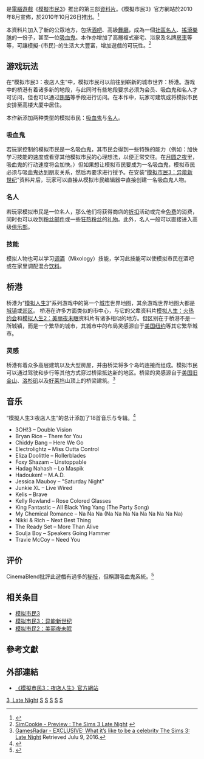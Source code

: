 {{noteTA
|G1=Games
|G2=Sim
}}
{{Infobox VG
|title=模擬市民3：夜店人生
|english = The Sims 3: Late Night
|image=<!-- 檔案不存在 Sims-3-late-night-packshot.jpg ，可從英文維基百科取得 -->
|developer= The Sims工作室
|publisher= [[美商藝電|美商藝電]]
|series = 《[[模拟人生系列|模擬市民]]》
|composer = 
|released= {{vgrelease|NA|2010年12月26日 |EU|2010年12月28-29日 |AUS|2010年12月28日}}
|genre= [[人生模擬遊戲|人生模擬]]
|modes= [[單人遊戲|單人遊戲]]
|platforms= [[Microsoft_Windows|Windows]]、[[Mac_OS_X|Mac OS X]]<ref>{{Cite web |url=http://store.steampowered.com/app/47893/?snr=1_7_7_230_150_2 |title=Steam 上的 The Sims™ 3 Ambitions |access-date=2016-10-18 |archive-date=2019-09-11 |archive-url=https://web.archive.org/web/20190911154857/https://store.steampowered.com/app/47893/?snr=1_7_7_230_150_2 |dead-url=no }}</ref>
}}

{{Vgname|模擬市民3：夜店人生|en=The Sims 3: Late Night}}是[[電腦遊戲|電腦遊戲]]《[[模擬市民3|模擬市民3]]》推出的第三部[[資料片|資料片]]。《模擬市民3》官方網站於2010年8月宣佈，於2010年10月26日推出。<ref>{{cite web |url=http://pc.ign.com/articles/110/1107301p1.html |title=The Sims 3 Late Night Expansion Announced |last=Reilly |first=Jim |work=[[IGN|IGN]] |date=July 20, 2010 |accessdate=August 9, 2010 |archive-date=2011-06-13 |archive-url=https://web.archive.org/web/20110613045242/http://pc.ign.com/articles/110/1107301p1.html |dead-url=yes }}</ref>

本資料片加入了新的公眾地方，包括[[酒吧|酒吧]]、高級[[舞廳|舞廳]]，成為一個[[社區|社區]][[名人|名人]]、[[搖滾樂隊|搖滾樂隊]]的一份子，甚至一位[[吸血鬼|吸血鬼]]。本作亦增加了高層複式豪宅、浴泉及名牌[[房車|房車]]等等，可讓模擬-{市民}-的生活大大豐富，增加遊戲的可玩性。<ref name="simcookie">[http://www.simcookie.com/dossiers-sims/preview-the-sims-3-late-nigth/ SimCookie - Preview : The Sims 3 Late Night] {{webarchive|url=https://web.archive.org/web/20110303222158/http://www.simcookie.com/dossiers-sims/preview-the-sims-3-late-nigth/ |date=2011-03-03 }}</ref>

== 游戏玩法 ==
在“模拟市民3：夜店人生”中，模拟市民可以前往到崭新的城市世界：桥港。游戏中的桥港有着诸多新的地段，与此同时有些地段要求必须为会员、吸血鬼和名人才可访问，但也可以通过[[贿赂|贿赂]]等手段进行访问。在本作中，玩家可建筑或将模拟市民安排至高楼大厦中居住。

本作新添加两种类型的模拟市民：[[吸血鬼|吸血鬼]]与[[名人|名人]]。
=== 吸血鬼 ===
若玩家控制的模拟市民是一名吸血鬼，其市民会得到一些特殊的能力（例如：加快学习技能的速度或看穿其他模拟市民的心理想法，以便正常交往。在[[月圆之夜|月圆之夜]]里，吸血鬼的行动速度将会加快。）但如果想让模拟市民要成为一名吸血鬼，模拟市民必须与吸血鬼达到朋友关系，然后再要求进行授予。在安装“[[模拟市民3：异能新世纪|模拟市民3：异能新世纪]]”资料片后，玩家可以直接从模拟市民编辑器中直接创建一名吸血鬼人物。
=== 名人 ===
若玩家模拟市民是一位名人，那么他们将获得商店的[[折扣|折扣]]活动或完全[[免费|免费]]的消费，同时也可以收到[[粉丝|粉丝]][[邮件|邮件]]或一些[[狂热粉丝|狂热粉丝]]的[[礼物|礼物]]。此外，名人一般可以直接进入高级[[俱乐部|俱乐部]]。
=== 技能 ===
模拟人物也可以学习[[调酒|调酒]]（Mixology）技能，学习此技能可以使模拟市民在酒吧或在家里调配混合[[饮料|饮料]]。

== 桥港 ==
桥港为“[[模拟人生3|模拟人生3]]”系列游戏中的第一个[[城市|城市]]世界地图，其余游戏世界地图大都是[[城镇|城镇]]或[[郊区|郊区]]。
桥港在许多方面类似的市中心，与它的父辈资料片[[模拟人生：火热约会|模拟人生：火热约会]]和[[模拟人生2：美丽夜未眠|模拟人生2：美丽夜未眠]]资料片有诸多相似的地方。但区别在于桥港不是一所城镇，而是一个繁华的城市，其城市中的布局灵感源自于[[美国|美国]][[纽约|纽约]]等其它繁华城市。
=== 灵感 ===
桥港有着众多高层建筑以及大型房屋，并由桥梁将多个岛屿连接而组成。模拟市民可以通过驾驶和步行等其他方式穿过桥梁抵达新的地区。桥梁的灵感源自于[[美国|美国]][[旧金山|旧金山]]、[[洛杉矶|洛杉矶]]以及[[好莱坞|好莱坞]]山顶上的桥梁建筑。<ref name="gamesrader preview3">[http://www.gamesradar.com/exclusive-what-its-like-to-be-a-celebrity-in-the-sims-3-late-night/ GamesRadar - EXCLUSIVE: What it’s like to be a celebrity The Sims 3: Late Night] {{Wayback|url=http://www.gamesradar.com/exclusive-what-its-like-to-be-a-celebrity-in-the-sims-3-late-night/ |date=20121013235847 }} Retrieved Julu 9, 2016.</ref>

== 音乐 ==
“模擬人生3:夜店人生”的总计添加了18首音乐与专辑。<ref>{{cite web|url=http://www.thesims3.com/community/news.html?selMonth=6&selYear=2010#-2116514082|title=FLO RIDA, MY CHEMICAL ROMANCE, TRAVIE MCCOY, 3oh!3, AND MORE PARTNER WITH EA ON THE UBER POPULAR LIFE SIMULATOR SERIES THE SIMS|author=[[Electronic_Arts|Electronic Arts]]|date=2010-10-09|accessdate=2017-07-02|archive-date=2021-02-28|archive-url=https://web.archive.org/web/20210228151358/https://www.thesims3.com/community/news.html?selMonth=6&selYear=2010#-2116514082|dead-url=no}}</ref>
*3OH!3 – Double Vision
*Bryan Rice – There for You
*Chiddy Bang – Here We Go
*Electrolightz – Miss Outta Control
*Eliza Doolittle – Rollerblades
*Foxy Shazam – Unstoppable
*Hadag Nahash – Lo Maspik
*Hadouken! – M.A.D.
*Jessica Mauboy – "Saturday Night"
*Junkie XL – Live Wired
*Kelis – Brave
*Kelly Rowland – Rose Colored Glasses
*King Fantastic – All Black Ying Yang (The Party Song)
*My Chemical Romance – Na Na Na (Na Na Na Na Na Na Na Na Na)
*Nikki & Rich – Next Best Thing
*The Ready Set – More Than Alive
*Soulja Boy – Speakers Going Hammer
*Travie McCoy – Need You

== 评价 ==
{{Video game reviews
| GR = 81.50%<ref>{{cite web|url=http://www.gamerankings.com/pc/999286-the-sims-3-late-night-expansion-pack/index.html|title=The Sims 3: Late Night Expansion Pack|website=[[GameRankings|GameRankings]]|accessdate=July 9, 2016|archive-date=2010-11-01|archive-url=https://web.archive.org/web/20101101050922/http://www.gamerankings.com/pc/999286-the-sims-3-late-night-expansion-pack/index.html|dead-url=no}}</ref>
| MC = 74%<ref>{{cite web|url=http://www.metacritic.com/game/pc/the-sims-3-late-night-expansion-pack|title=The Sims 3: Late Night|website=[[Metacritic|Metacritic]]|accessdate=July 9, 2016|archive-date=2010-09-10|archive-url=https://web.archive.org/web/20100910111048/http://www.metacritic.com/game/pc/the-sims-3-late-night-expansion-pack|dead-url=no}}</ref>
| GRadar = 7<ref>{{cite web|url=http://www.gamesradar.com/the-sims-3-late-night-review/|title=The Sims 3: Late Night review|website=[[GamesRadar|GamesRadar]]|author=Britton Peele|date=November 5, 2010|accessdate=July 9, 2016|archive-date=2015-10-04|archive-url=https://web.archive.org/web/20151004192723/http://www.gamesradar.com/the-sims-3-late-night-review/|dead-url=no}}</ref>
| GSpot = 7.5<ref>{{cite web|url=http://www.gamespot.com/reviews/the-sims-3-late-night-expansion-pack-review/1900-6285447/|title=The Sims 3: Late Night Expansion Pack Review|website=[[GameSpot|GameSpot]]|author=Kevin VanOrd|date=December 15, 2010|accessdate=July 9, 2016|archive-date=2013-10-22|archive-url=https://web.archive.org/web/20131022032051/http://www.gamespot.com/reviews/the-sims-3-late-night-expansion-pack-review/1900-6285447/|dead-url=no}}</ref>
| IGN = 7.5<ref>{{cite web|url=http://www.ign.com/articles/2010/10/27/the-sims-3-late-night-review|title=The Sims 3: Late Night Review|author=Jon Habib|website=[[IGN|IGN]]|date=October 27, 2010|accessdate=July 9, 2016|archive-date=2013-01-20|archive-url=https://web.archive.org/web/20130120063614/http://www.ign.com/articles/2010/10/27/the-sims-3-late-night-review|dead-url=no}}</ref>
}}

CinemaBlend批評此遊戲有過多的[[秘技|秘技]]，但稱讚吸血鬼系統。<ref>{{cite web|url=http://www.cinemablend.com/games/Review-Sims-3-Late-Night-27775.html|title=Review: The Sims 3: Late Night|author=Kelly West|year=2011|accessdate=July 9, 2016|archive-date=2010-11-08|archive-url=https://web.archive.org/web/20101108055725/http://www.cinemablend.com/games/Review-Sims-3-Late-Night-27775.html|dead-url=no}}</ref>

== 相关条目 ==
*[[模拟市民3|模拟市民3]]
*[[模拟市民3：异能新世纪|模拟市民3：异能新世纪]]
*[[模拟市民2：美丽夜未眠|模拟市民2：美丽夜未眠]]
== 參考文獻 ==
{{reflist}}

==外部連結==
*[https://web.archive.org/web/20120322175925/http://www.thesims3.com/game/ep3 《模擬市民3：夜店人生》官方網站] {{en}}

{{The Sims series}}
{{Sim series}}

[[Category:模拟人生系列|3, Late Night]]
[[Category:2010年电子游戏|S]]
[[Category:模拟游戏|S]]
[[Category:Windows游戏|S]]
[[Category:MacOS遊戲|S]]
[[Category:Steam商店遊戲|S]]